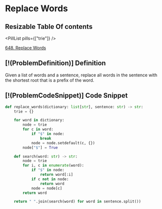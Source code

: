 # Replace Words

## Resizable Table Of contents

<DifficultyBadge difficulty="medium" />

<PillList pills={["trie"]} />

[648. Replace Words](https://leetcode.com/problems/replace-words)

## [!(ProblemDefinition)] Definition

Given a list of words and a sentence, replace all words in the sentence with the shortest root that is a prefix of the word.

## [!(ProblemCodeSnippet)] Code Snippet

```python meta="source=problems/648-replace-words/solution.py"
def replace_words(dictionary: list[str], sentence: str) -> str:
    trie = {}

    for word in dictionary:
        node = trie
        for c in word:
            if "$" in node:
                break
            node = node.setdefault(c, {})
        node["$"] = True

    def search(word: str) -> str:
        node = trie
        for i, c in enumerate(word):
            if "$" in node:
                return word[:i]
            if c not in node:
                return word
            node = node[c]
        return word

    return " ".join(search(word) for word in sentence.split())
```


